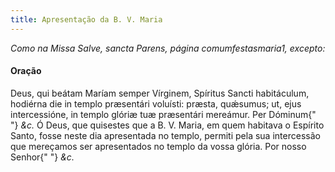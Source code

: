```yaml
---
title: Apresentação da B. V. Maria
---
```


<em>Como na Missa Salve, sancta Parens, página comumfestasmaria1, excepto:</em>


#### Oração
<div class="grid grid-cols-2 gap-5">
  <span class="text-justify">
    Deus, qui beátam Maríam semper Vírginem, Spíritus Sancti habitáculum,
    hodiérna die in templo præsentári voluísti: præsta, quǽsumus; ut, ejus
    intercessióne, in templo glóriæ tuæ præsentári mereámur. Per Dóminum{" "}
    <em>&c.</em>
  </span>
  <span class="text-justify">
    Ó Deus, que quisestes que a B. V. Maria, em quem habitava o Espírito Santo,
    fosse neste dia apresentada no templo, permiti pela sua intercessão que
    mereçamos ser apresentados no templo da vossa glória. Por nosso Senhor{" "}
    <em>&c.</em>
  </span>
</div>
